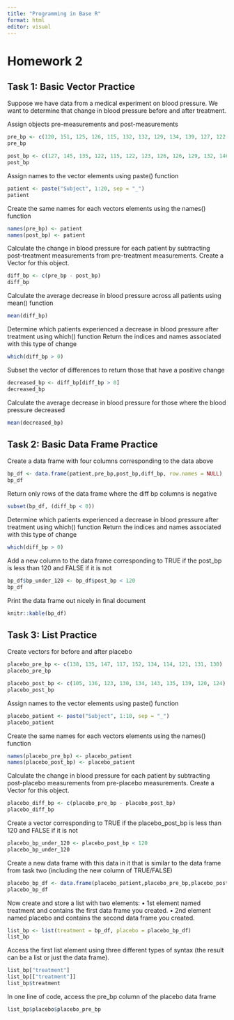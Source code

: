 ```yaml
---
title: "Programming in Base R"
format: html
editor: visual
---
```


# Homework 2

## Task 1: Basic Vector Practice 

Suppose we have data from a medical experiment on blood pressure. We want to determine that change in blood pressure before and after treatment. 

Assign objects pre-measurements and post-measurements 
```r
pre_bp <- c(120, 151, 125, 126, 115, 132, 132, 129, 134, 139, 127, 122, 127, 135, 133, 128, 147, 138, 140, 132)
pre_bp

post_bp <- c(127, 145, 135, 122, 115, 122, 123, 126, 126, 129, 132, 146, 120, 114, 121, 120, 128, 120, 133, 115)
post_bp
```

Assign names to the vector elements using paste() function
```r
patient <- paste("Subject", 1:20, sep = "_")
patient
```
Create the same names for each vectors elements using the names() function
```r
names(pre_bp) <- patient
names(post_bp) <- patient
```

Calculate the change in blood pressure for each patient by subtracting post-treatment measurements from pre-treatment measurements. Create a Vector for this object.
```r
diff_bp <- c(pre_bp - post_bp)
diff_bp
```

Calculate the average decrease in blood pressure across all patients using mean() function 
```r
mean(diff_bp)
```

Determine which patients experienced a decrease in blood pressure after treatment using which() function Return the indices and names associated with this type of change 
```r
which(diff_bp > 0)
```

Subset the vector of differences to return those that have a positive change 
```r
decreased_bp <- diff_bp[diff_bp > 0]
decreased_bp
```

Calculate the average decrease in blood pressure for those where the blood pressure decreased
```r
mean(decreased_bp)
```


## Task 2: Basic Data Frame Practice 

Create a data frame with four columns corresponding to the data above
```r
bp_df <- data.frame(patient,pre_bp,post_bp,diff_bp, row.names = NULL)
bp_df
```

Return only rows of the data frame where the diff bp columns is negative
```r
subset(bp_df, (diff_bp < 0))
```
Determine which patients experienced a decrease in blood pressure after treatment using which() function Return the indices and names associated with this type of change 
```r
which(diff_bp > 0)
```

Add a new column to the data frame corresponding to TRUE if the post_bp is less than 120 and FALSE if it is not
```r
bp_df$bp_under_120 <- bp_df$post_bp < 120
bp_df
```

Print the data frame out nicely in final document 
```r
knitr::kable(bp_df)
```

## Task 3: List Practice 

Create vectors for before and after placebo
```r
placebo_pre_bp <- c(138, 135, 147, 117, 152, 134, 114, 121, 131, 130)
placebo_pre_bp

placebo_post_bp <- c(105, 136, 123, 130, 134, 143, 135, 139, 120, 124)
placebo_post_bp
```
Assign names to the vector elements using paste() function
```r
placebo_patient <- paste("Subject", 1:10, sep = "_")
placebo_patient
```

Create the same names for each vectors elements using the names() function
```r
names(placebo_pre_bp) <- placebo_patient
names(placebo_post_bp) <- placebo_patient
```

Calculate the change in blood pressure for each patient by subtracting post-placebo measurements from pre-placebo measurements. Create a Vector for this object.
```r
placebo_diff_bp <- c(placebo_pre_bp - placebo_post_bp)
placebo_diff_bp
```
Create a vector corresponding to TRUE if the placebo_post_bp is less than 120 and FALSE if it is not
```r
placebo_bp_under_120 <- placebo_post_bp < 120
placebo_bp_under_120
```

Create a new data frame with this data in it that is similar to the data frame from task two (including the new column of TRUE/FALSE)
```r
placebo_bp_df <- data.frame(placebo_patient,placebo_pre_bp,placebo_post_bp,placebo_diff_bp,placebo_bp_under_120, row.names = NULL)
placebo_bp_df
```

Now create and store a list with two elements:
 • 1st element named treatment and contains the first data frame you created.
 • 2nd element named placebo and contains the second data frame you created.
```r
list_bp <- list(treatment = bp_df, placebo = placebo_bp_df)
list_bp
```
 
 
Access the first list element using three different types of syntax (the result can be a list or just the
data frame).
```r
list_bp["treatment"]
list_bp[["treatment"]]
list_bp$treatment
```

In one line of code, access the pre_bp column of the placebo data frame
```r
list_bp$placebo$placebo_pre_bp
```
 
 